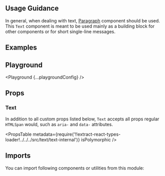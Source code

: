 


<Layout title="Text" description="🚧 This page is under construction">

## Usage Guidance

In general, when dealing with text, [Paragraph](/components/paragraph) component should be used. This `Text` component is meant to be used mainly as a building block for other components or for short single-line messages.

## Examples

<Example title="Basic Usage" path="text/basic-usage">
  <BasicUsage />
</Example>

## Playground

<Playground {...playgroundConfig} />

## Props

### Text

In addition to all custom props listed below, `Text` accepts all props regular `HTMLSpan` would, such as `aria-` and `data-` attributes.

<PropsTable
  metadata={require('!!extract-react-types-loader!../../../src/text/text-internal')}
  isPolymorphic
/>

## Imports

You can import following components or utilities from this module:

<Imports module={TextExports} path="@datacamp/waffles/text" />

</Layout>

